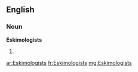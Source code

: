 ==English==

===Noun===
'''Eskimologists'''

# {{plural of|[[Eskimologist]]}}

[[ar:Eskimologists]]
[[fr:Eskimologists]]
[[mg:Eskimologists]]